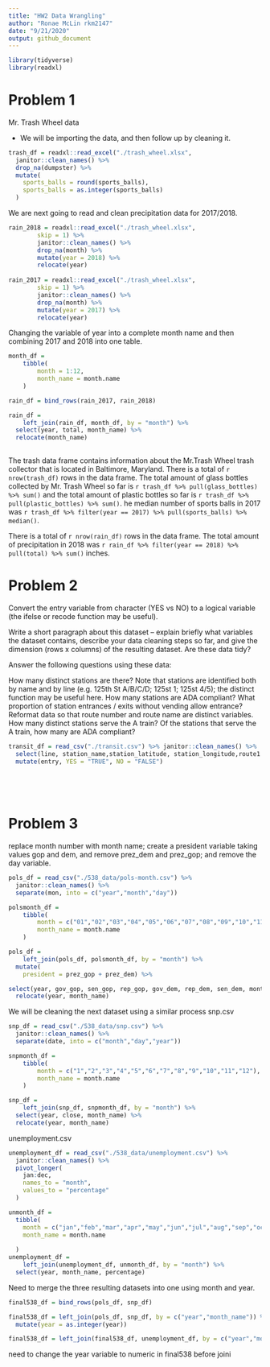 ```yaml
---
title: "HW2 Data Wrangling"
author: "Ronae McLin rkm2147"
date: "9/21/2020"
output: github_document
---
```


```r
library(tidyverse)
library(readxl)
```

# Problem 1

 Mr. Trash Wheel data

- We will be importing the data, and then follow up by cleaning it.

```r
trash_df = readxl::read_excel("./trash_wheel.xlsx",                    range = "A2:N408") %>% 
  janitor::clean_names() %>% 
  drop_na(dumpster) %>% 
  mutate(
    sports_balls = round(sports_balls),
    sports_balls = as.integer(sports_balls)
  )

```

We are next going to read and clean precipitation data for 2017/2018. 

```r
rain_2018 = readxl::read_excel("./trash_wheel.xlsx",                    sheet = "2018 Precipitation",
        skip = 1) %>% 
        janitor::clean_names() %>% 
        drop_na(month) %>% 
        mutate(year = 2018) %>% 
        relocate(year)
  
rain_2017 = readxl::read_excel("./trash_wheel.xlsx",                    sheet = "2017 Precipitation",
        skip = 1) %>% 
        janitor::clean_names() %>% 
        drop_na(month) %>% 
        mutate(year = 2017) %>% 
        relocate(year)
```

Changing the variable of year into a complete month name and then combining 2017 and 2018 into one table. 

```r
month_df = 
	tibble(
		month = 1:12,
		month_name = month.name
	)

rain_df = bind_rows(rain_2017, rain_2018)

rain_df =
	left_join(rain_df, month_df, by = "month") %>% 
  select(year, total, month_name) %>% 
  relocate(month_name)
  
```


The trash data frame contains information about the Mr.Trash Wheel trash collector that is located in Baltimore, Maryland. 
There is a total of `r nrow(trash_df)` rows in the data frame. The total amount of glass bottles collected by Mr. Trash Wheel so far is `r trash_df %>% pull(glass_bottles) %>% sum()` and the total amount of plastic bottles so far is `r trash_df %>% pull(plastic_bottles) %>% sum()`. 
he median number of sports balls in 2017 was `r trash_df %>% filter(year == 2017) %>% pull(sports_balls) %>% median()`.

There is a total of `r nrow(rain_df)` rows in the data frame.
The total amount of precipitation in 2018 was `r rain_df %>% filter(year == 2018) %>% pull(total) %>% sum()` inches.


# Problem 2



 Convert the entry variable from character (YES vs NO) to a logical variable (the ifelse or recode function may be useful).

Write a short paragraph about this dataset – explain briefly what variables the dataset contains, describe your data cleaning steps so far, and give the dimension (rows x columns) of the resulting dataset. Are these data tidy?

Answer the following questions using these data:

How many distinct stations are there? Note that stations are identified both by name and by line (e.g. 125th St A/B/C/D; 125st 1; 125st 4/5); the distinct function may be useful here.
How many stations are ADA compliant?
What proportion of station entrances / exits without vending allow entrance?
Reformat data so that route number and route name are distinct variables. How many distinct stations serve the A train? Of the stations that serve the A train, how many are ADA compliant?



```r
transit_df = read_csv("./transit.csv") %>% janitor::clean_names() %>% 
  select(line, station_name,station_latitude, station_longitude,route1:route11, entry, vending,       entrance_type, ada) %>% 
  mutate(entry, YES = "TRUE", NO = "FALSE")
    
    
  
  
```


# Problem 3




 replace month number with month name; create a president variable taking values gop and dem, and remove prez_dem and prez_gop; and remove the day variable.
```r
pols_df = read_csv("./538_data/pols-month.csv") %>% 
  janitor::clean_names() %>% 
  separate(mon, into = c("year","month","day"))

```

```r
polsmonth_df = 
	tibble(
		month = c("01","02","03","04","05","06","07","08","09","10","11","12"),
		month_name = month.name
	)

pols_df =
	left_join(pols_df, polsmonth_df, by = "month") %>% 
  mutate(
    president = prez_gop + prez_dem) %>% 

select(year, gov_gop, sen_gop, rep_gop, gov_dem, rep_dem, sen_dem, month_name, president) %>% 
  relocate(year, month_name)

```

We will be cleaning the next dataset using a similar process
snp.csv
```r
snp_df = read_csv("./538_data/snp.csv") %>% 
  janitor::clean_names() %>% 
  separate(date, into = c("month","day","year"))

snpmonth_df = 
	tibble(
		month = c("1","2","3","4","5","6","7","8","9","10","11","12"),
		month_name = month.name
	)

snp_df =
	left_join(snp_df, snpmonth_df, by = "month") %>% 
  select(year, close, month_name) %>% 
  relocate(year, month_name)
```

 unemployment.csv
```r
unemployment_df = read_csv("./538_data/unemployment.csv") %>% 
  janitor::clean_names() %>% 
  pivot_longer(
    jan:dec,
    names_to = "month",
    values_to = "percentage"
  )

unmonth_df =
  tibble(
    month = c("jan","feb","mar","apr","may","jun","jul","aug","sep","oct","nov","dec"),
    month_name = month.name
    
  )
unemployment_df =
	left_join(unemployment_df, unmonth_df, by = "month") %>% 
  select(year, month_name, percentage)
```

Need to merge the three resulting datasets into one using month and year.

```r

final538_df = bind_rows(pols_df, snp_df)

final538_df = left_join(pols_df, snp_df, by = c("year","month_name")) %>% 
  mutate(year = as.integer(year))

final538_df = left_join(final538_df, unemployment_df, by = c("year","month_name"))


```
need to change the year variable to numeric in final538 before joini
